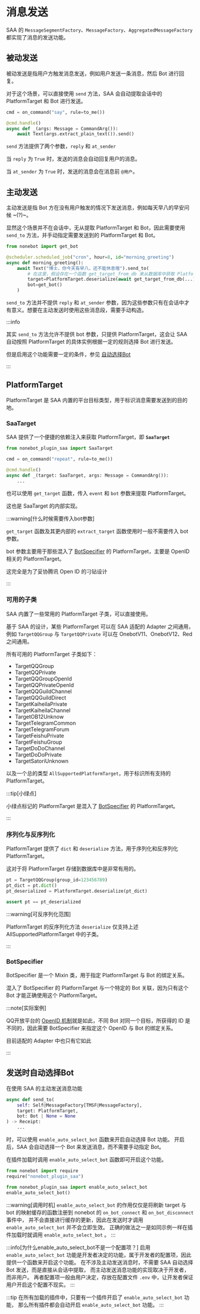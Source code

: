 
# 消息发送

SAA 的 `MessageSegmentFactory`、`MessageFactory`、`AggregatedMessageFactory` 都实现了消息的发送功能。

## 被动发送

被动发送是指用户方触发消息发送，例如用户发送一条消息，然后 Bot 进行回复。

对于这个场景，可以直接使用 `send` 方法，SAA 会自动提取会话中的 PlatformTarget 和 Bot 进行发送。

```python
cmd = on_command("say", rule=to_me())

@cmd.handle()
async def _(args: Message = CommandArg()):
    await Text(args.extract_plain_text()).send()
```

`send` 方法提供了两个参数，`reply` 和 `at_sender`

当 `reply` 为 `True` 时，发送的消息会自动回复用户的消息。

当 `at_sender` 为 `True` 时，发送的消息会在消息前 `@用户`。

## 主动发送

主动发送是指 Bot 方在没有用户触发的情况下发送消息，例如每天早八的早安问候 ~(?)~。

显然这个场景并不在会话中，无从提取 PlatformTarget 和 Bot，因此需要使用 `send_to` 方法，并手动指定需要发送到的 PlatformTarget 和 Bot。

```python
from nonebot import get_bot

@scheduler.scheduled_job("cron", hour=8, id="morning_greeting")
async def morning_greeting():
    await Text("博士，你今天有早八，还不能休息哦").send_to(
        # 在这里，假设存在一个函数 get_target_from_db 来从数据库中获取 PlatformTarget 的序列化结果
        target=PlatformTarget.deserialize(await get_target_from_db(...)),
        bot=get_bot()
    )
```

`send_to` 方法并不提供 `reply` 和 `at_sender` 参数，因为这些参数只有在会话中才有意义。想要在主动发送时使用这些消息段，需要手动构造。

:::info

其实 `send_to` 方法允许不提供 bot 参数，只提供 PlatformTarget，这会让 SAA 自动按照 PlatformTarget 的具体实例根据一定的规则选择 Bot 进行发送。

但是启用这个功能需要一定的条件，参见 [自动选择Bot](#发送时自动选择bot)

:::

## PlatformTarget

PlatformTarget 是 SAA 内置的平台目标类型，用于标识消息需要发送到的目的地。

### SaaTarget

SAA 提供了一个便捷的依赖注入来获取 PlatformTarget，即 **`SaaTarget`**

```python
from nonebot_plugin_saa import SaaTarget

cmd = on_command("repeat", rule=to_me())

@cmd.handle()
async def _(target: SaaTarget, args: Message = CommandArg()):
    ...
```

也可以使用 `get_target` 函数，传入 `event` 和 `bot` 参数来提取 PlatformTarget。

这也是 SaaTarget 的内部实现。

:::warning[什么时候需要传入bot参数]

`get_target` 函数及其更内部的 `extract_target` 函数使用时一般不需要传入 bot 参数。

bot 参数主要用于那些混入了 [BotSpecifier](#botspecifier) 的 PlatformTarget，主要是 OpenID 相关的 PlatformTarget。

<Curtain>这完全是为了妥协腾讯 Open ID 的刁钻设计</Curtain>

:::

### 可用的子类

SAA 内置了一些常用的 PlatformTarget 子类，可以直接使用。

基于 SAA 的设计，某些 PlatformTarget 可以在 SAA 适配的 Adapter 之间通用，例如 `TargetQQGroup` 与 `TargetQQPrivate` 可以在 OnebotV11、OnebotV12、Red 之间通用。

所有可用的 PlatformTarget 子类如下：

- TargetQQGroup
- TargetQQPrivate
- <DotMark color="green">TargetQQGroupOpenId</DotMark>
- <DotMark color="green">TargetQQPrivateOpenId</DotMark>
- TargetQQGuildChannel
- TargetQQGuildDirect
- TargetKaiheilaPrivate
- TargetKaiheilaChannel
- TargetOB12Unknow
- TargetTelegramCommon
- TargetTelegramForum
- TargetFeishuPrivate
- TargetFeishuGroup
- TargetDoDoChannel
- TargetDoDoPrivate
- TargetSatoriUnknown

以及一个总的类型 `AllSupportedPlatformTarget`，用于标识所有支持的 PlatformTarget。

:::tip[小绿点]

小绿点标记的 PlatformTarget 是混入了 [BotSpecifier](#botspecifier) 的 PlatformTarget。

:::

### 序列化与反序列化

PlatformTarget 提供了 `dict` 和 `deserialize` 方法，用于序列化和反序列化 PlatformTarget。

这对于将 PlatformTarget 存储到数据库中是非常有用的。

```python
pt = TargetQQGroup(group_id=123456789)
pt_dict = pt.dict()
pt_deserialized = PlatformTarget.deserialize(pt_dict)

assert pt == pt_deserialized
```

:::warning[可反序列化范围]

PlatformTarget 的反序列化方法 `deserialize` 仅支持上述 AllSupportedPlatformTarget 中的子类。

:::

### BotSpecifier

BotSpecifier 是一个 Mixin 类，用于指定 PlatformTarget 与 Bot 的绑定关系。

混入了 BotSpecifier 的 PlatformTarget 与一个特定的 Bot 关联，因为只有这个 Bot 才能正确使用这个 PlatformTarget。

:::note[实际案例]

QQ开放平台的 [OpenID 机制](https://bot.q.qq.com/wiki/develop/api-v2/dev-prepare/unique-id.html)就是如此，不同 Bot 对同一个目标，所获得的 ID 是不同的，因此需要 BotSpecifier 来指定这个 OpenID 与 Bot 的绑定关系。

<Curtain>目前适配的 Adapter 中也只有它如此</Curtain>

:::

## 发送时自动选择Bot

在使用 SAA 的主动发送消息功能

```python
async def send_to(
    self: Self@MessageFactory[TMSF@MessageFactory],
    target: PlatformTarget,
    bot: Bot | None = None
) -> Receipt:
    ...
```

时，可以使用 `enable_auto_select_bot` 函数来开启自动选择 Bot 功能。
开启后，SAA 会自动选择一个 Bot 来发送消息，而不需要手动指定 Bot。

在插件加载时调用 `enable_auto_select_bot` 函数即可开启这个功能。

```python title="nonebot_plugin_xxx/__init__.py"
from nonebot import require
require("nonebot_plugin_saa")

from nonebot_plugin_saa import enable_auto_select_bot
enable_auto_select_bot()
```

:::warning[调用时机]
`enable_auto_select_bot` 的作用仅仅是将刷新 target 与 bot 的映射缓存的函数注册到 nonebot 的 `on_bot_connect` 和 `on_bot_disconnect` 事件中，
并不会直接进行缓存的更新，因此在发送时才调用 `enable_auto_select_bot` 并不会立即生效。
正确的做法之一是如同示例一样在插件加载时就调用 `enable_auto_select_bot` 。
:::

:::info[为什么enable_auto_select_bot不是一个配置项？]
启用 `enable_auto_select_bot` 功能是开发者决定的功能，属于开发者的配置项，因此提供一个函数来开启这个功能。
在不涉及主动发送消息时，不需要 SAA 自动选择 Bot 发送，而是直接从会话中提取，
而主动发送消息功能的实现取决于开发者，而非用户。
再者配置项一般由用户决定，存放在配置文件 `.env` 中，让开发者保证用户开启这个配置不现实。
:::

:::tip
在所有加载的插件中，只要有一个插件开启了 `enable_auto_select_bot` 功能，
那么所有插件都会自动开启 `enable_auto_select_bot` 功能。
:::
